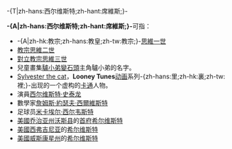 -{T|zh-hans:西尔维斯特;zh-hant:席維斯;}-

'''-{A|zh-hans:西尔维斯特;zh-hant:席維斯;}-'''可指：

*-{A|zh-hk:教宗;zh-hans:教皇;zh-tw:教宗;}-[[思維一世|思維一世]]
*[[教宗|教宗]][[思維二世|思維二世]]
*[[對立教宗|對立教宗]][[思維三世|思維三世]]
*兒童畫集[[驢小弟變石頭|驢小弟變石頭]]主角驢小弟的名字。
*[[Sylvester_the_cat|Sylvester the cat]]，'''Looney Tunes'''[[动画|动画]]系列-{zh-hans:里;zh-hk:裏;zh-tw:裡;}-出现的一个虚构的[[卡通|卡通]]人物。
*演員[[西尔维斯特·史泰龙|西尔维斯特·史泰龙]]
*數學家[[詹姆斯·約瑟夫·西爾維斯特|詹姆斯·約瑟夫·西爾維斯特]]
*足球员[[米卡埃尔·西尔韦斯特|米卡埃尔·西尔韦斯特]]
*[[美國|美國]][[乔治亚州|乔治亚州]][[沃斯县|沃斯县]]的[[首府|首府]][[希尔维斯特|希尔维斯特]]
*[[美國|美國]][[西弗吉尼亚|西弗吉尼亚]]的[[希尔维斯特|希尔维斯特]]
*[[美國|美國]][[威斯康星州|威斯康星州]]的[[希尔维斯特|希尔维斯特]]

<!---
== 譯名列表 ==
*西爾維斯特：來自[http://wordpedia.britannica.com/concise/content.aspx?id=15618&hash=#EBCHash:15618# 大英簡明百科知識庫]與[http://tw.britannica.com/MiniSite/Article/id00055381.html 大英百科全書線上繁體中文版]。
*[[西尔韦斯特|西尔韦斯特]]、[[西尔維斯特|西尔維斯特]]：來自《[[世界人名翻譯大辭典|世界人名翻譯大辭典]]》1993年版。
*[[思維|思維]]：來自[http://archives.catholic.org.hk/popes/index.htm 香港天主教教區檔案　歷任教宗]。
*[[席維斯|席維斯]]
*[[希爾維斯特|希爾維斯特]]
--->
{{Disambiguation|Cat=五字译名消歧义}}